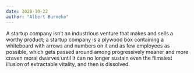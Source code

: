 ```yaml
---
date: 2020-10-22
author: "Albert Burneko"
---
```


A startup company isn’t an industrious venture that makes and sells a worthy product; a startup company is a plywood box containing a whiteboard with arrows and numbers on it and as few employees as possible, which gets passed around among progressively meaner and more craven moral dwarves until it can no longer sustain even the flimsiest illusion of extractable vitality, and then is dissolved.


